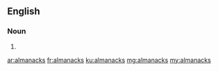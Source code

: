 ==English==

===Noun===
{{head|en|plural}}

# {{plural of|almanack|lang=en|nocat=1}}

[[ar:almanacks]]
[[fr:almanacks]]
[[ku:almanacks]]
[[mg:almanacks]]
[[my:almanacks]]